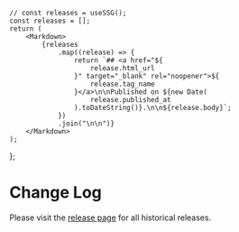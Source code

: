 

<!-- export const getStaticProps = function getStaticProps({ params }) {
	return (
		fetch("https://api.github.com/repos/chaance/tsdx/releases")
			.then((res) => res.json())
			// we keep the most recent 3 releases here
			.then((releases) => ({ props: { ssg: releases.slice(0, 10) } }))
	);
};
-->

	// const releases = useSSG();
	const releases = [];
	return (
		<Markdown>
			{releases
				.map((release) => {
					return `## <a href="${
						release.html_url
					}" target="_blank" rel="noopener">${
						release.tag_name
					}</a>\n\nPublished on ${new Date(
						release.published_at
					).toDateString()}.\n\n${release.body}`;
				})
				.join("\n\n")}
		</Markdown>
	);
};

# Change Log

Please visit the [release page](https://github.com/chaance/tsdx/releases) for all historical releases.

